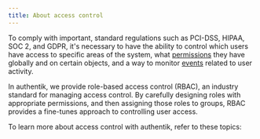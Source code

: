 ```yaml
---
title: About access control
---
```



To comply with important, standard regulations such as PCI-DSS, HIPAA, SOC 2, and GDPR, it's necessary to have the ability to control which users have access to specific areas of the system, what [permissions](./permissions.md) they have globally and on certain objects, and a way to monitor [events](../../events) related to user activity.

In authentik, we provide role-based access control (RBAC), an industry standard for managing access control. By carefully designing roles with appropriate permissions, and then assigning those roles to groups, RBAC provides a fine-tunes approach to controlling user access.

To learn more about access control with authentik, refer to these topics:

<DocCardList items={useCurrentSidebarCategory().items} />

